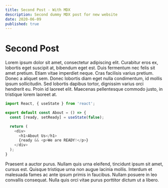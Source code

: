 ```yaml
---
title: Second Post - With MDX
description: Second dummy MDX post for new website
date: 2020-06-09
published: true
---
```


# Second Post

Lorem ipsum dolor sit amet, consectetur adipiscing elit. Curabitur eros ex, lobortis eget suscipit at, bibendum eget est. Duis fermentum nec felis sit amet pretium. Etiam vitae imperdiet neque. Cras facilisis varius pretium. Donec a aliquet sem. Donec lobortis diam eget nulla condimentum, id mollis ipsum sollicitudin. Sed lobortis dapibus tortor, dignissim varius orci hendrerit eu. Proin id laoreet elit. Maecenas pellentesque commodo justo, in tristique lorem laoreet at.

```javascript
import React, { useState } from 'react';

export default const About = () => {
  const [ready, setReady] = useState(false);

  return (
    <div>
      <h1>About Us</h1>
      {ready && <p>We are READY!</p>}
    </div>
  );
}
```

Praesent a auctor purus. Nullam quis urna eleifend, tincidunt ipsum sit amet, cursus est. Quisque tristique urna non augue lacinia mollis. Interdum et malesuada fames ac ante ipsum primis in faucibus. Nullam posuere in leo convallis consequat. Nulla quis orci vitae purus porttitor dictum ut a libero.